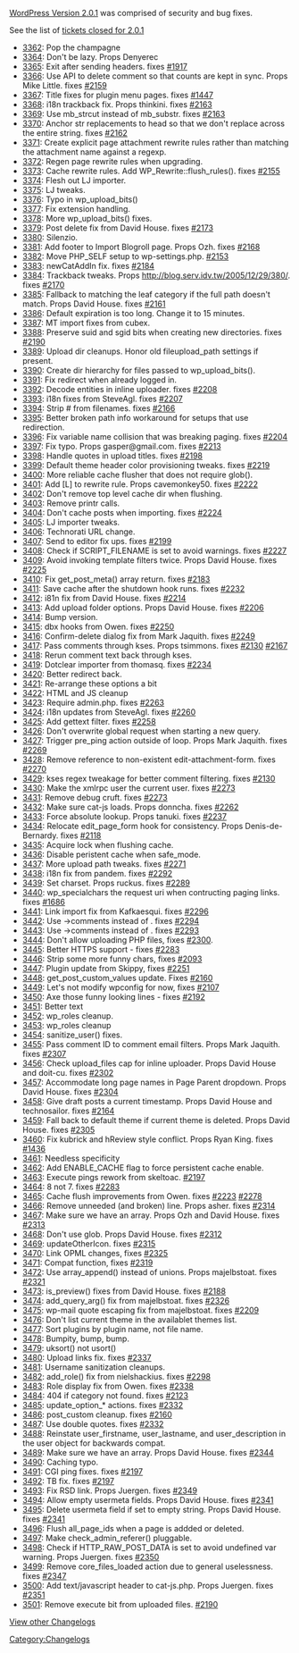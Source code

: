 [[Version_2.0.1|WordPress Version 2.0.1]] was comprised of security and bug fixes.

See the list of [http://trac.wordpress.org/query?status=closed&milestone=2.0.1 tickets closed for 2.0.1]

*[http://trac.wordpress.org/changeset/3362 3362]: Pop the champagne
*[http://trac.wordpress.org/changeset/3364 3364]: Don't be lazy.  Props Denyerec
*[http://trac.wordpress.org/changeset/3365 3365]: Exit after sending headers. fixes [http://trac.wordpress.org/ticket/1917 #1917]
*[http://trac.wordpress.org/changeset/3366 3366]: Use API to delete comment so that counts are kept in sync.  Props Mike Little. fixes [http://trac.wordpress.org/ticket/2159 #2159]
*[http://trac.wordpress.org/changeset/3367 3367]: Title fixes for plugin menu pages.  fixes [http://trac.wordpress.org/ticket/1447 #1447]
*[http://trac.wordpress.org/changeset/3368 3368]: i18n trackback fix. Props thinkini. fixes [http://trac.wordpress.org/ticket/2163 #2163]
*[http://trac.wordpress.org/changeset/3369 3369]: Use mb_strcut instead of mb_substr.  fixes [http://trac.wordpress.org/ticket/2163 #2163]
*[http://trac.wordpress.org/changeset/3370 3370]: Anchor str replacements to head so that we don't replace across the entire string.  fixes [http://trac.wordpress.org/ticket/2162 #2162]
*[http://trac.wordpress.org/changeset/3371 3371]: Create explicit page attachment rewrite rules rather than matching the attachment name against a regexp.
*[http://trac.wordpress.org/changeset/3372 3372]: Regen page rewrite rules when upgrading.
*[http://trac.wordpress.org/changeset/3373 3373]: Cache rewrite rules.  Add WP_Rewrite::flush_rules().  fixes [http://trac.wordpress.org/ticket/2155 #2155]
*[http://trac.wordpress.org/changeset/3374 3374]: Flesh out LJ importer.
*[http://trac.wordpress.org/changeset/3375 3375]: LJ tweaks.
*[http://trac.wordpress.org/changeset/3376 3376]: Typo in wp_upload_bits()
*[http://trac.wordpress.org/changeset/3377 3377]: Fix extension handling.
*[http://trac.wordpress.org/changeset/3378 3378]: More wp_upload_bits() fixes.
*[http://trac.wordpress.org/changeset/3379 3379]: Post delete fix from David House.  fixes [http://trac.wordpress.org/ticket/2173 #2173]
*[http://trac.wordpress.org/changeset/3380 3380]: Silenzio.
*[http://trac.wordpress.org/changeset/3381 3381]: Add footer to Import Blogroll page.  Props Ozh. fixes [http://trac.wordpress.org/ticket/2168 #2168]
*[http://trac.wordpress.org/changeset/3382 3382]: Move PHP_SELF setup to wp-settings.php. [http://trac.wordpress.org/ticket/2153 #2153]
*[http://trac.wordpress.org/changeset/3383 3383]: newCatAddIn fix.  fixes [http://trac.wordpress.org/ticket/2184 #2184]
*[http://trac.wordpress.org/changeset/3384 3384]: Trackback tweaks.  Props http://blog.serv.idv.tw/2005/12/29/380/. fixes [http://trac.wordpress.org/ticket/2170 #2170]
*[http://trac.wordpress.org/changeset/3385 3385]: Fallback to matching the leaf category if the full path doesn't match.  Props David House.  fixes [http://trac.wordpress.org/ticket/2161 #2161]
*[http://trac.wordpress.org/changeset/3386 3386]: Default expiration is too long.  Change it to 15 minutes.
*[http://trac.wordpress.org/changeset/3387 3387]: MT import fixes from cubex.
*[http://trac.wordpress.org/changeset/3388 3388]: Preserve suid and sgid bits when creating new directories. fixes [http://trac.wordpress.org/ticket/2190 #2190]
*[http://trac.wordpress.org/changeset/3389 3389]: Upload dir cleanups.  Honor old fileupload_path settings if present.
*[http://trac.wordpress.org/changeset/3390 3390]: Create dir hierarchy for files passed to wp_upload_bits().
*[http://trac.wordpress.org/changeset/3391 3391]: Fix redirect when already logged in.
*[http://trac.wordpress.org/changeset/3392 3392]: Decode entities in inline uploader. fixes [http://trac.wordpress.org/ticket/2208 #2208]
*[http://trac.wordpress.org/changeset/3393 3393]: i18n fixes from SteveAgl. fixes [http://trac.wordpress.org/ticket/2207 #2207]
*[http://trac.wordpress.org/changeset/3394 3394]: Strip # from filenames.  fixes [http://trac.wordpress.org/ticket/2166 #2166]
*[http://trac.wordpress.org/changeset/3395 3395]: Better broken path info workaround for setups that use redirection.
*[http://trac.wordpress.org/changeset/3396 3396]: Fix variable name collision that was breaking paging.  fixes [http://trac.wordpress.org/ticket/2204 #2204]
*[http://trac.wordpress.org/changeset/3397 3397]: Fix typo.  Props gasper@gmail.com. fixes [http://trac.wordpress.org/ticket/2213 #2213]
*[http://trac.wordpress.org/changeset/3398 3398]: Handle quotes in upload titles.  fixes [http://trac.wordpress.org/ticket/2198 #2198]
*[http://trac.wordpress.org/changeset/3399 3399]: Default theme header color provisioning tweaks. fixes [http://trac.wordpress.org/ticket/2219 #2219]
*[http://trac.wordpress.org/changeset/3400 3400]: More reliable cache flusher that does not require glob().
*[http://trac.wordpress.org/changeset/3401 3401]: Add [L] to rewrite rule. Props cavemonkey50. fixes [http://trac.wordpress.org/ticket/2222 #2222]
*[http://trac.wordpress.org/changeset/3402 3402]: Don't remove top level cache dir when flushing.
*[http://trac.wordpress.org/changeset/3403 3403]: Remove printr calls.
*[http://trac.wordpress.org/changeset/3404 3404]: Don't cache posts when importing.  fixes [http://trac.wordpress.org/ticket/2224 #2224]
*[http://trac.wordpress.org/changeset/3405 3405]: LJ importer tweaks.
*[http://trac.wordpress.org/changeset/3406 3406]: Technorati URL change.
*[http://trac.wordpress.org/changeset/3407 3407]: Send to editor fix ups.  fixes [http://trac.wordpress.org/ticket/2199 #2199]
*[http://trac.wordpress.org/changeset/3408 3408]: Check if SCRIPT_FILENAME is set to avoid warnings. fixes [http://trac.wordpress.org/ticket/2227 #2227]
*[http://trac.wordpress.org/changeset/3409 3409]: Avoid invoking template filters twice.  Props David House.  fixes [http://trac.wordpress.org/ticket/2225 #2225]
*[http://trac.wordpress.org/changeset/3410 3410]: Fix get_post_meta() array return.  fixes [http://trac.wordpress.org/ticket/2183 #2183]
*[http://trac.wordpress.org/changeset/3411 3411]: Save cache after the shutdown hook runs.  fixes [http://trac.wordpress.org/ticket/2232 #2232]
*[http://trac.wordpress.org/changeset/3412 3412]: i81n fix from David House. fixes [http://trac.wordpress.org/ticket/2214 #2214]
*[http://trac.wordpress.org/changeset/3413 3413]: Add upload folder options.  Props David House.  fixes [http://trac.wordpress.org/ticket/2206 #2206]
*[http://trac.wordpress.org/changeset/3414 3414]: Bump version.
*[http://trac.wordpress.org/changeset/3415 3415]: dbx hooks from Owen.  fixes [http://trac.wordpress.org/ticket/2250 #2250]
*[http://trac.wordpress.org/changeset/3416 3416]: Confirm-delete dialog fix from Mark Jaquith.  fixes [http://trac.wordpress.org/ticket/2249 #2249]
*[http://trac.wordpress.org/changeset/3417 3417]: Pass comments through kses.  Props tsimmons. fixes [http://trac.wordpress.org/ticket/2130 #2130] [http://trac.wordpress.org/ticket/2167 #2167]
*[http://trac.wordpress.org/changeset/3418 3418]: Rerun comment text back through kses.
*[http://trac.wordpress.org/changeset/3419 3419]: Dotclear importer from thomasq. fixes [http://trac.wordpress.org/ticket/2234 #2234]
*[http://trac.wordpress.org/changeset/3420 3420]: Better redirect back.
*[http://trac.wordpress.org/changeset/3421 3421]: Re-arrange these options a bit
*[http://trac.wordpress.org/changeset/3422 3422]: HTML and JS cleanup
*[http://trac.wordpress.org/changeset/3423 3423]: Require admin.php. fixes [http://trac.wordpress.org/ticket/2263 #2263]
*[http://trac.wordpress.org/changeset/3424 3424]: i18n updates from SteveAgl. fixes [http://trac.wordpress.org/ticket/2260 #2260]
*[http://trac.wordpress.org/changeset/3425 3425]: Add gettext filter.  fixes [http://trac.wordpress.org/ticket/2258 #2258]
*[http://trac.wordpress.org/changeset/3426 3426]: Don't overwrite global request when starting a new query.
*[http://trac.wordpress.org/changeset/3427 3427]: Trigger pre_ping action outside of loop.  Props Mark Jaquith.  fixes [http://trac.wordpress.org/ticket/2269 #2269]
*[http://trac.wordpress.org/changeset/3428 3428]: Remove reference to non-existent edit-attachment-form.  fixes [http://trac.wordpress.org/ticket/2270 #2270]
*[http://trac.wordpress.org/changeset/3429 3429]: kses regex tweakage for better comment filtering.  fixes [http://trac.wordpress.org/ticket/2130 #2130]
*[http://trac.wordpress.org/changeset/3430 3430]: Make the xmlrpc user the current user.  fixes [http://trac.wordpress.org/ticket/2273 #2273]
*[http://trac.wordpress.org/changeset/3431 3431]: Remove debug cruft.  fixes [http://trac.wordpress.org/ticket/2273 #2273]
*[http://trac.wordpress.org/changeset/3432 3432]: Make sure cat-js loads.  Props donncha. fixes [http://trac.wordpress.org/ticket/2262 #2262]
*[http://trac.wordpress.org/changeset/3433 3433]: Force absolute lookup.  Props tanuki. fixes [http://trac.wordpress.org/ticket/2237 #2237]
*[http://trac.wordpress.org/changeset/3434 3434]: Relocate edit_page_form hook for consistency.  Props Denis-de-Bernardy. fixes [http://trac.wordpress.org/ticket/2118 #2118]
*[http://trac.wordpress.org/changeset/3435 3435]: Acquire lock when flushing cache.
*[http://trac.wordpress.org/changeset/3436 3436]: Disable peristent cache when safe_mode.
*[http://trac.wordpress.org/changeset/3437 3437]: More upload path tweaks.  fixes [http://trac.wordpress.org/ticket/2271 #2271]
*[http://trac.wordpress.org/changeset/3438 3438]: i18n fix from pandem.  fixes [http://trac.wordpress.org/ticket/2292 #2292]
*[http://trac.wordpress.org/changeset/3439 3439]: Set charset.  Props ruckus.  fixes [http://trac.wordpress.org/ticket/2289 #2289]
*[http://trac.wordpress.org/changeset/3440 3440]: wp_specialchars the request uri when contructing paging links.  fixes [http://trac.wordpress.org/ticket/1686 #1686]
*[http://trac.wordpress.org/changeset/3441 3441]: Link import fix from Kafkaesqui. fixes [http://trac.wordpress.org/ticket/2296 #2296]
*[http://trac.wordpress.org/changeset/3442 3442]: Use ->comments instead of . fixes [http://trac.wordpress.org/ticket/2294 #2294]
*[http://trac.wordpress.org/changeset/3443 3443]: Use ->comments instead of . fixes [http://trac.wordpress.org/ticket/2293 #2293]
*[http://trac.wordpress.org/changeset/3444 3444]: Don't allow uploading PHP files, fixes [http://trac.wordpress.org/ticket/2300 #2300].
*[http://trac.wordpress.org/changeset/3445 3445]: Better HTTPS support - fixes [http://trac.wordpress.org/ticket/2283 #2283]
*[http://trac.wordpress.org/changeset/3446 3446]: Strip some more funny chars, fixes [http://trac.wordpress.org/ticket/2093 #2093]
*[http://trac.wordpress.org/changeset/3447 3447]: Plugin update from Skippy, fixes [http://trac.wordpress.org/ticket/2251 #2251]
*[http://trac.wordpress.org/changeset/3448 3448]: get_post_custom_values update. Fixes [http://trac.wordpress.org/ticket/2160 #2160]
*[http://trac.wordpress.org/changeset/3449 3449]: Let's not modify wpconfig for now, fixes [http://trac.wordpress.org/ticket/2107 #2107]
*[http://trac.wordpress.org/changeset/3450 3450]: Axe those funny looking lines - fixes [http://trac.wordpress.org/ticket/2192 #2192]
*[http://trac.wordpress.org/changeset/3451 3451]: Better text
*[http://trac.wordpress.org/changeset/3452 3452]: wp_roles cleanup.
*[http://trac.wordpress.org/changeset/3453 3453]: wp_roles cleanup
*[http://trac.wordpress.org/changeset/3454 3454]: sanitize_user() fixes.
*[http://trac.wordpress.org/changeset/3455 3455]: Pass comment ID to comment email filters.  Props Mark Jaquith. fixes [http://trac.wordpress.org/ticket/2307 #2307]
*[http://trac.wordpress.org/changeset/3456 3456]: Check upload_files cap for inline uploader. Props David House and doit-cu.  fixes [http://trac.wordpress.org/ticket/2302 #2302]
*[http://trac.wordpress.org/changeset/3457 3457]: Accommodate long page names in Page Parent dropdown.  Props David House.  fixes [http://trac.wordpress.org/ticket/2304 #2304]
*[http://trac.wordpress.org/changeset/3458 3458]: Give draft posts a current timestamp.  Props David House and technosailor.  fixes [http://trac.wordpress.org/ticket/2164 #2164]
*[http://trac.wordpress.org/changeset/3459 3459]: Fall back to default theme if current theme is deleted.  Props David House. fixes [http://trac.wordpress.org/ticket/2305 #2305]
*[http://trac.wordpress.org/changeset/3460 3460]: Fix kubrick and hReview style conflict.  Props Ryan King.  fixes [http://trac.wordpress.org/ticket/1436 #1436]
*[http://trac.wordpress.org/changeset/3461 3461]: Needless specificity
*[http://trac.wordpress.org/changeset/3462 3462]: Add ENABLE_CACHE flag to force persistent cache enable.
*[http://trac.wordpress.org/changeset/3463 3463]: Execute pings rework from skeltoac.  [http://trac.wordpress.org/ticket/2197 #2197]
*[http://trac.wordpress.org/changeset/3464 3464]: 8 not 7.  fixes [http://trac.wordpress.org/ticket/2283 #2283]
*[http://trac.wordpress.org/changeset/3465 3465]: Cache flush improvements from Owen.  fixes [http://trac.wordpress.org/ticket/2223 #2223] [http://trac.wordpress.org/ticket/2278 #2278]
*[http://trac.wordpress.org/changeset/3466 3466]: Remove unneeded (and broken) line.  Props asher.  fixes [http://trac.wordpress.org/ticket/2314 #2314]
*[http://trac.wordpress.org/changeset/3467 3467]: Make sure we have an array. Props Ozh and David House. fixes [http://trac.wordpress.org/ticket/2313 #2313]
*[http://trac.wordpress.org/changeset/3468 3468]: Don't use glob.  Props David House. fixes [http://trac.wordpress.org/ticket/2312 #2312]
*[http://trac.wordpress.org/changeset/3469 3469]: updateOtherIcon. fixes [http://trac.wordpress.org/ticket/2315 #2315]
*[http://trac.wordpress.org/changeset/3470 3470]: Link OPML changes, fixes [http://trac.wordpress.org/ticket/2325 #2325]
*[http://trac.wordpress.org/changeset/3471 3471]: Compat function, fixes [http://trac.wordpress.org/ticket/2319 #2319]
*[http://trac.wordpress.org/changeset/3472 3472]: Use array_append() instead of unions.  Props majelbstoat. fixes [http://trac.wordpress.org/ticket/2321 #2321]
*[http://trac.wordpress.org/changeset/3473 3473]: is_preview() fixes from David House. fixes [http://trac.wordpress.org/ticket/2188 #2188]
*[http://trac.wordpress.org/changeset/3474 3474]: add_query_arg() fix from majelbstoat. fixes [http://trac.wordpress.org/ticket/2326 #2326]
*[http://trac.wordpress.org/changeset/3475 3475]: wp-mail quote escaping fix from majelbstoat. fixes [http://trac.wordpress.org/ticket/2209 #2209]
*[http://trac.wordpress.org/changeset/3476 3476]: Don't list current theme in the availablet themes list.
*[http://trac.wordpress.org/changeset/3477 3477]: Sort plugins by plugin name, not file name.
*[http://trac.wordpress.org/changeset/3478 3478]: Bumpity, bump, bump.
*[http://trac.wordpress.org/changeset/3479 3479]: uksort() not usort()
*[http://trac.wordpress.org/changeset/3480 3480]: Upload links fix.  fixes [http://trac.wordpress.org/ticket/2337 #2337]
*[http://trac.wordpress.org/changeset/3481 3481]: Username sanitization cleanups.
*[http://trac.wordpress.org/changeset/3482 3482]: add_role() fix from nielshackius.  fixes [http://trac.wordpress.org/ticket/2298 #2298]
*[http://trac.wordpress.org/changeset/3483 3483]: Role display fix from Owen. fixes [http://trac.wordpress.org/ticket/2338 #2338]
*[http://trac.wordpress.org/changeset/3484 3484]: 404 if category not found.  fixes [http://trac.wordpress.org/ticket/2123 #2123]
*[http://trac.wordpress.org/changeset/3485 3485]: update_option_* actions.  fixes [http://trac.wordpress.org/ticket/2332 #2332]
*[http://trac.wordpress.org/changeset/3486 3486]: post_custom cleanup. fixes [http://trac.wordpress.org/ticket/2160 #2160]
*[http://trac.wordpress.org/changeset/3487 3487]: Use double quotes.  fixes [http://trac.wordpress.org/ticket/2332 #2332]
*[http://trac.wordpress.org/changeset/3488 3488]: Reinstate user_firstname, user_lastname, and user_description in the user object for backwards compat.
*[http://trac.wordpress.org/changeset/3489 3489]: Make sure we have an array.  Props David House.  fixes [http://trac.wordpress.org/ticket/2344 #2344]
*[http://trac.wordpress.org/changeset/3490 3490]: Caching typo.
*[http://trac.wordpress.org/changeset/3491 3491]: CGI ping fixes.  fixes [http://trac.wordpress.org/ticket/2197 #2197]
*[http://trac.wordpress.org/changeset/3492 3492]: TB fix.  fixes [http://trac.wordpress.org/ticket/2197 #2197]
*[http://trac.wordpress.org/changeset/3493 3493]: Fix RSD link. Props Juergen.  fixes [http://trac.wordpress.org/ticket/2349 #2349]
*[http://trac.wordpress.org/changeset/3494 3494]: Allow empty usermeta fields.  Props David House. fixes [http://trac.wordpress.org/ticket/2341 #2341]
*[http://trac.wordpress.org/changeset/3495 3495]: Delete usermeta field if set to empty string.  Props David House.  fixes [http://trac.wordpress.org/ticket/2341 #2341]
*[http://trac.wordpress.org/changeset/3496 3496]: Flush all_page_ids when a page is addded or deleted.
*[http://trac.wordpress.org/changeset/3497 3497]: Make check_admin_referer() pluggable.
*[http://trac.wordpress.org/changeset/3498 3498]: Check if HTTP_RAW_POST_DATA is set to avoid undefined var warning.  Props Juergen.  fixes [http://trac.wordpress.org/ticket/2350 #2350]
*[http://trac.wordpress.org/changeset/3499 3499]: Remove core_files_loaded action due to general uselessness.  fixes [http://trac.wordpress.org/ticket/2347 #2347]
*[http://trac.wordpress.org/changeset/3500 3500]: Add text/javascript header to cat-js.php.  Props Juergen. fixes [http://trac.wordpress.org/ticket/2351 #2351]
*[http://trac.wordpress.org/changeset/3501 3501]: Remove execute bit from uploaded files.  [http://trac.wordpress.org/ticket/2190 #2190]


[[WordPress Versions|View other Changelogs]]
[[Category:Changelogs]]